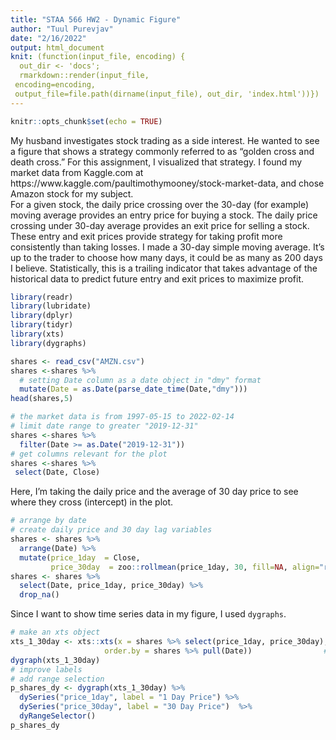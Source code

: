 ```yaml
---
title: "STAA 566 HW2 - Dynamic Figure"
author: "Tuul Purevjav"
date: "2/16/2022"
output: html_document
knit: (function(input_file, encoding) {
  out_dir <- 'docs';
  rmarkdown::render(input_file,
 encoding=encoding,
 output_file=file.path(dirname(input_file), out_dir, 'index.html'))})
---
```


```r
knitr::opts_chunk$set(echo = TRUE)
```
My husband investigates stock trading as a side interest. He wanted to see a figure that shows a strategy commonly referred to as "golden cross and death cross." For this assignment, I visualized that strategy. I found my market data from Kaggle.com at https://www.kaggle.com/paultimothymooney/stock-market-data, and chose Amazon stock for my subject.  
For a given stock, the daily price crossing over the 30-day (for example) moving average provides an entry price for buying a stock. The daily price crossing under 30-day average provides an exit price for selling a stock. These entry and exit prices provide strategy for taking profit more consistently than taking losses. I made a 30-day simple moving average. It's up to the trader to choose how many days, it could be as many as 200 days I believe. Statistically, this is a trailing indicator that takes advantage of the historical data to predict future entry and exit prices to maximize profit.

```r
library(readr)
library(lubridate)
library(dplyr)
library(tidyr)
library(xts)
library(dygraphs)
```

```r
shares <- read_csv("AMZN.csv")
shares <-shares %>% 
  # setting Date column as a date object in "dmy" format
  mutate(Date = as.Date(parse_date_time(Date,"dmy")))
head(shares,5)
```

```r
# the market data is from 1997-05-15 to 2022-02-14
# limit date range to greater "2019-12-31" 
shares <-shares %>% 
  filter(Date >= as.Date("2019-12-31"))
# get columns relevant for the plot
shares <-shares %>% 
 select(Date, Close)
```

Here, I'm taking the daily price and the average of 30 day price to see where they cross (intercept) in the plot.
```r
# arrange by date
# create daily price and 30 day lag variables
shares <- shares %>%
  arrange(Date) %>%
  mutate(price_1day  = Close,
         price_30day  = zoo::rollmean(price_1day, 30, fill=NA, align="right"))
shares <- shares %>% 
  select(Date, price_1day, price_30day) %>%
  drop_na()
```

Since I want to show time series data in my figure, I used `dygraphs`.
```r
# make an xts object
xts_1_30day <- xts::xts(x = shares %>% select(price_1day, price_30day),  # data (y axis)
                     order.by = shares %>% pull(Date))                # date (x axis)
dygraph(xts_1_30day)
# improve labels
# add range selection
p_shares_dy <- dygraph(xts_1_30day) %>%
  dySeries("price_1day", label = "1 Day Price") %>%
  dySeries("price_30day", label = "30 Day Price")  %>%
  dyRangeSelector()
p_shares_dy
```

